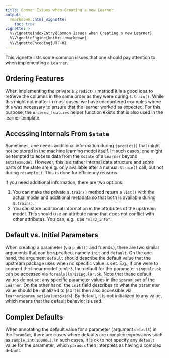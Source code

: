 ```yaml
---
title: Common Issues when Creating a new Learner
output:
  rmarkdown::html_vignette:
    toc: true
vignette: >
  %\VignetteIndexEntry{Common Issues when Creating a new Learner}
  %\VignetteEngine{knitr::rmarkdown}
  %\VignetteEncoding{UTF-8}
---
```


This vignette lists some common issues that one should pay attention to when implementing a `Learner`.

## Ordering Features

When implementing the private `$.predict()` method it is a good idea to retrieve the columns in the same order as they were during `$.train()`.
While this might not matter in most cases, we have encountered examples where this was necessary to ensure that the learner worked as expected.
For this purpose, the `ordered_features` helper function exists that is also used in the learner template.

## Accessing Internals From `$state`

Sometimes, one needs additional information during `$predict()` that might not be stored in the machine learning model itself.
In such cases, one might be tempted to access data from the `$state` of a `Learner` beyond `$state$model`.
However, this is a rather internal data structure and some parts of the state are e.g. only available after a manual `$train()` call, but not during `resample()`.
This is done for efficiency reasons.

If you need additional information, there are two options:

1. You can make the private `$.train()` method return a `list()` with the actual model and additional metadata so that both is available during `$.train()`.
2. You can store additional information in the attributes of the upstream model.
   This should use an attribute name that does not conflict with other attributes.
   You can, e.g., use `"mlr3_info"`.

## Default vs. Initial Parameters

When creating a parameter (via `p_dbl()` and friends), there are two similar arguments that can be specified, namely `init` and `default`.
On the one hand, the argument `default` should describe the default value that the upstream package uses when no specific value is set.
E.g., if one were to connect the linear model to `mlr3`, the default for the parameter `singualr.ok` can be accessed via `formals(lm)$singular.ok`.
Note that these default values do not set any specific parameter values in the `$param_set` of the `Learner`.
On the other hand, the `init` field describes to what the parameter value should be initialized to (so it is then also accessible via `learner$param_set$values$<id>`).
By default, it is not initialized to any value, which means that the default behavior is used.

## Complex Defaults

When annotating the default value for a parameter (argument `default`) in the `ParamSet`, there are cases where defaults are complex expressions such as `sample.int(10000L)`.
In such cases, it is ok to not specify any `default` value for the parameter, which `paradox` then interprets as having a complex default.
